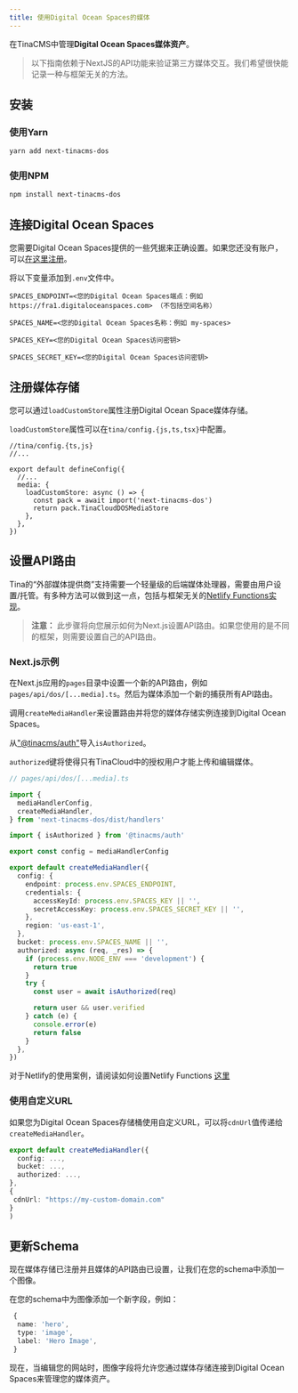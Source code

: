 ```yaml
---
title: 使用Digital Ocean Spaces的媒体
---
```


在TinaCMS中管理**Digital Ocean Spaces媒体资产**。

> 以下指南依赖于NextJS的API功能来验证第三方媒体交互。我们希望很快能记录一种与框架无关的方法。

## 安装

### 使用Yarn

```bash
yarn add next-tinacms-dos
```

### 使用NPM

```bash
npm install next-tinacms-dos
```

## 连接Digital Ocean Spaces

您需要Digital Ocean Spaces提供的一些凭据来正确设置。如果您还没有账户，可以[在这里注册](https://cloud.digitalocean.com/registrations/new)。

将以下变量添加到`.env`文件中。

```env
SPACES_ENDPOINT=<您的Digital Ocean Spaces端点：例如 https://fra1.digitaloceanspaces.com> （不包括空间名称）

SPACES_NAME=<您的Digital Ocean Spaces名称：例如 my-spaces>

SPACES_KEY=<您的Digital Ocean Spaces访问密钥>

SPACES_SECRET_KEY=<您的Digital Ocean Spaces访问密钥>
```

## 注册媒体存储

您可以通过`loadCustomStore`属性注册Digital Ocean Space媒体存储。

`loadCustomStore`属性可以在`tina/config.{js,ts,tsx}`中配置。

```tsx
//tina/config.{ts,js}
//...

export default defineConfig({
  //...
  media: {
    loadCustomStore: async () => {
      const pack = await import('next-tinacms-dos')
      return pack.TinaCloudDOSMediaStore
    },
  },
})
```

## 设置API路由

Tina的“外部媒体提供商”支持需要一个轻量级的后端媒体处理器，需要由用户设置/托管。有多种方法可以做到这一点，包括与框架无关的[Netlify Functions实现](/docs/reference/media/external/authentication/#netlify)。

> **注意：** 此步骤将向您展示如何为Next.js设置API路由。如果您使用的是不同的框架，则需要设置自己的API路由。

### Next.js示例

在Next.js应用的`pages`目录中设置一个新的API路由，例如`pages/api/dos/[...media].ts`。然后为媒体添加一个新的捕获所有API路由。

调用`createMediaHandler`来设置路由并将您的媒体存储实例连接到Digital Ocean Spaces。

从["@tinacms/auth"](https://github.com/tinacms/tinacms/tree/main/packages/%40tinacms/auth)导入`isAuthorized`。

`authorized`键将使得只有TinaCloud中的授权用户才能上传和编辑媒体。

```ts
// pages/api/dos/[...media].ts

import {
  mediaHandlerConfig,
  createMediaHandler,
} from 'next-tinacms-dos/dist/handlers'

import { isAuthorized } from '@tinacms/auth'

export const config = mediaHandlerConfig

export default createMediaHandler({
  config: {
    endpoint: process.env.SPACES_ENDPOINT,
    credentials: {
      accessKeyId: process.env.SPACES_KEY || '',
      secretAccessKey: process.env.SPACES_SECRET_KEY || '',
    },
    region: 'us-east-1',
  },
  bucket: process.env.SPACES_NAME || '',
  authorized: async (req, _res) => {
    if (process.env.NODE_ENV === 'development') {
      return true
    }
    try {
      const user = await isAuthorized(req)

      return user && user.verified
    } catch (e) {
      console.error(e)
      return false
    }
  },
})
```

对于Netlify的使用案例，请阅读如何设置Netlify Functions [这里](/docs/reference/media/external/authentication/#netlify)

### 使用自定义URL

如果您为Digital Ocean Spaces存储桶使用自定义URL，可以将`cdnUrl`值传递给`createMediaHandler`。

```ts
export default createMediaHandler({
  config: ...,
  bucket: ...,
  authorized: ...,
},
{
 cdnUrl: "https://my-custom-domain.com"
}
)
```

## 更新Schema

现在媒体存储已注册并且媒体的API路由已设置，让我们在您的schema中添加一个图像。

在您的schema中为图像添加一个新字段，例如：

```ts
 {
  name: 'hero',
  type: 'image',
  label: 'Hero Image',
 }
```

现在，当编辑您的网站时，图像字段将允许您通过媒体存储连接到Digital Ocean Spaces来管理您的媒体资产。